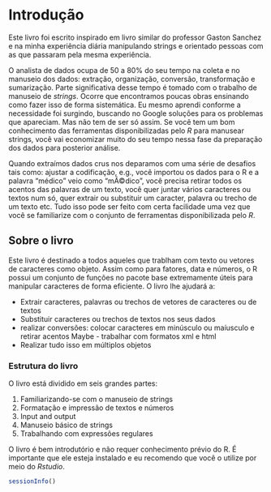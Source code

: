 # Introdução {#intro}

Este livro foi escrito inspirado em livro similar do professor Gaston Sanchez 
e na minha experiência diária manipulando strings e orientado pessoas com as 
que passaram pela mesma experiência. 

O analista de dados ocupa de 50 a 80% do seu tempo na coleta e no manuseio dos dados: extração, organização, conversão, transformação e sumarização. Parte significativa desse tempo é tomado com o trabalho de manuseio de *strings*. Ocorre que encontramos poucas obras ensinando como fazer isso de forma sistemática. Eu mesmo aprendi conforme a necessidade foi surgindo, buscando no Google soluções para os problemas que apareciam. Mas não tem de ser só assim. Se você tem um bom conhecimento das ferramentas disponibilizadas pelo *R* para manusear strings, você vai economizar muito do seu tempo nessa fase da preparação dos dados para posterior análise.

Quando extraímos dados crus nos deparamos com uma série de desafios tais como: ajustar a codificação, e.g., você importou os dados para o R e a palavra  "médico" veio como "mÃ©dico",  você precisa retirar todos os acentos das palavras de um texto, você quer juntar vários caracteres ou textos num só, quer extrair ou substituir um caracter, palavra ou trecho de um texto etc. Tudo isso pode ser feito com certa facilidade uma vez que você se familiarize com o conjunto de ferramentas disponibilizada pelo *R*.

## Sobre o livro

Este livro é destinado a todos aqueles que trablham com texto ou vetores de caracteres como objeto. Assim como para fatores, data e números, o R possui um conjunto de funções no pacote base extremamente úteis para manipular caracteres de forma eficiente. O livro lhe ajudará a:

- Extrair caracteres, palavras ou trechos de vetores de caracteres ou de textos
- Substituir caracteres ou trechos de textos nos seus dados
- realizar conversões: colocar caracteres em minúsculo ou maíusculo e retirar acentos Maybe - trabalhar com formatos xml e html
- Realizar tudo isso em múltiplos objetos



### Estrutura do livro

O livro está dividido em seis grandes partes:

1. Familiarizando-se com o manuseio de strings
2. Formatação e impressão de textos e números
3. Input and output
4. Manuseio básico de strings
5. Trabalhando com expressões regulares

O livro é bem introdutório e não requer conhecimento prévio do R. É importante que ele esteja instalado e eu recomendo que você o utilize por meio do *Rstudio*. 



```r
sessionInfo()
```



